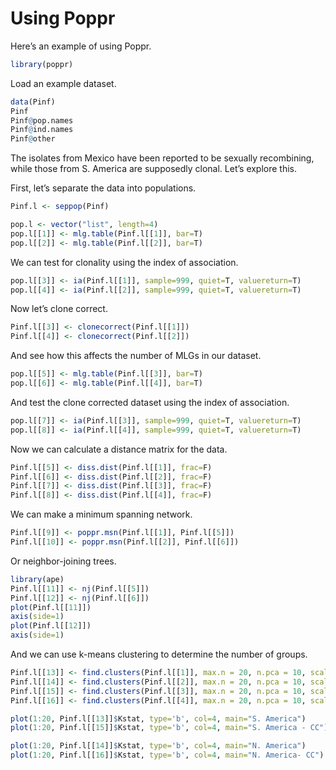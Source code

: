 Using Poppr
========================================================

Here's an example of using Poppr.

```r
library(poppr)
```

Load an example dataset.

```r
data(Pinf)
Pinf
Pinf@pop.names
Pinf@ind.names
Pinf@other
```


The isolates from Mexico have been reported to be sexually recombining, while those from S. America are supposedly clonal.  Let's explore this.

First, let's separate the data into populations.

```r
Pinf.l <- seppop(Pinf)
```



```r
pop.l <- vector("list", length=4)
pop.l[[1]] <- mlg.table(Pinf.l[[1]], bar=T)
pop.l[[2]] <- mlg.table(Pinf.l[[2]], bar=T)
```


We can test for clonality using the index of association.

```r
pop.l[[3]] <- ia(Pinf.l[[1]], sample=999, quiet=T, valuereturn=T)
pop.l[[4]] <- ia(Pinf.l[[2]], sample=999, quiet=T, valuereturn=T)
```


Now let's clone correct.


```r
Pinf.l[[3]] <- clonecorrect(Pinf.l[[1]])
Pinf.l[[4]] <- clonecorrect(Pinf.l[[2]])
```


And see how this affects the number of MLGs in our dataset.

```r
pop.l[[5]] <- mlg.table(Pinf.l[[3]], bar=T)
pop.l[[6]] <- mlg.table(Pinf.l[[4]], bar=T)
```


And test the clone corrected dataset using the index of association.


```r
pop.l[[7]] <- ia(Pinf.l[[3]], sample=999, quiet=T, valuereturn=T)
pop.l[[8]] <- ia(Pinf.l[[4]], sample=999, quiet=T, valuereturn=T)
```


Now we can calculate a distance matrix for the data.


```r
Pinf.l[[5]] <- diss.dist(Pinf.l[[1]], frac=F)
Pinf.l[[6]] <- diss.dist(Pinf.l[[2]], frac=F)
Pinf.l[[7]] <- diss.dist(Pinf.l[[3]], frac=F)
Pinf.l[[8]] <- diss.dist(Pinf.l[[4]], frac=F)
```


We can make a minimum spanning network.

```r
Pinf.l[[9]] <- poppr.msn(Pinf.l[[1]], Pinf.l[[5]])
Pinf.l[[10]] <- poppr.msn(Pinf.l[[2]], Pinf.l[[6]])
```


Or neighbor-joining trees.

```r
library(ape)
Pinf.l[[11]] <- nj(Pinf.l[[5]])
Pinf.l[[12]] <- nj(Pinf.l[[6]])
plot(Pinf.l[[11]])
axis(side=1)
plot(Pinf.l[[12]])
axis(side=1)
```


And we can use k-means clustering to determine the number of groups.


```r
Pinf.l[[13]] <- find.clusters(Pinf.l[[1]], max.n = 20, n.pca = 10, scale = FALSE, choose.n.clust=F, quiet=T)
Pinf.l[[14]] <- find.clusters(Pinf.l[[2]], max.n = 20, n.pca = 10, scale = FALSE, choose.n.clust=F)
Pinf.l[[15]] <- find.clusters(Pinf.l[[3]], max.n = 20, n.pca = 10, scale = FALSE, choose.n.clust=F)
Pinf.l[[16]] <- find.clusters(Pinf.l[[4]], max.n = 20, n.pca = 10, scale = FALSE, choose.n.clust=F)

plot(1:20, Pinf.l[[13]]$Kstat, type='b', col=4, main="S. America")
plot(1:20, Pinf.l[[15]]$Kstat, type='b', col=4, main="S. America - CC")

plot(1:20, Pinf.l[[14]]$Kstat, type='b', col=4, main="N. America")
plot(1:20, Pinf.l[[16]]$Kstat, type='b', col=4, main="N. America- CC")
```

